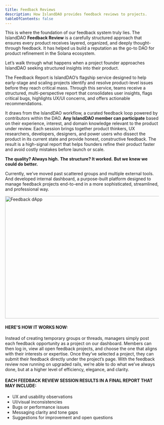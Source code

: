 ```yaml
---
title: Feedback Reviews
description: How IslandDAO provides feedback reviews to projects.
tableOfContents: false
---
```



This is where the foundation of our feedback system truly lies. The IslandDAO **Feedback Review** is a carefully structured approach that ensures every product receives layered, organized, and deeply thought-through feedback. It has helped us build a reputation as the go-to DAO for product refinement in the Solana ecosystem.

Let’s walk through what happens when a project founder approaches IslandDAO seeking structured insights into their product.

The Feedback Report is IslandDAO’s flagship service designed to help early-stage and scaling projects identify and resolve product-level issues before they reach critical mass. Through this service, teams receive a structured, multi-perspective report that consolidates user insights, flags critical bugs, highlights UX/UI concerns, and offers actionable recommendations.

It draws from the IslandDAO workflow, a curated feedback loop powered by contributors within the DAO. **Any IslandDAO member can participate** based on their experience, interest, and domain knowledge relevant to the product under review. Each session brings together product thinkers, UX researchers, developers, designers, and power users who dissect the product in its current state and provide honest, constructive feedback. The result is a high-signal report that helps founders refine their product faster and avoid costly mistakes before launch or scale.

**The quality? Always high.**
**The structure? It worked.**
**But we knew we could do better.**

Currently, we’ve moved past scattered groups and multiple external tools. And developed internal dashboard, a purpose-built platform designed to manage feedback projects end-to-end in a more sophisticated, streamlined, and professional way.

<Image src="/src/assets/we_provide/feedback_review.png" alt="Feedback dApp" width="1000" height="400" />

#### HERE'S HOW IT WORKS NOW:

Instead of creating temporary groups or threads, managers simply post each feedback opportunity as a project on our dashboard. Members can then log in, view all open feedback projects, and choose the one that aligns with their interests or expertise. Once they’ve selected a project, they can submit their feedback directly under the project’s page. With the feedback review now running on upgraded rails, we’re able to do what we’ve always done, but at a higher level of efficiency, elegance, and clarity.

#### EACH FEEDBACK REVIEW SESSION RESULTS IN A FINAL REPORT THAT MAY INCLUDE:

- UX and usability observations
- UI/visual inconsistencies
- Bugs or performance issues
- Messaging clarity and tone gaps
- Suggestions for improvement and open questions
